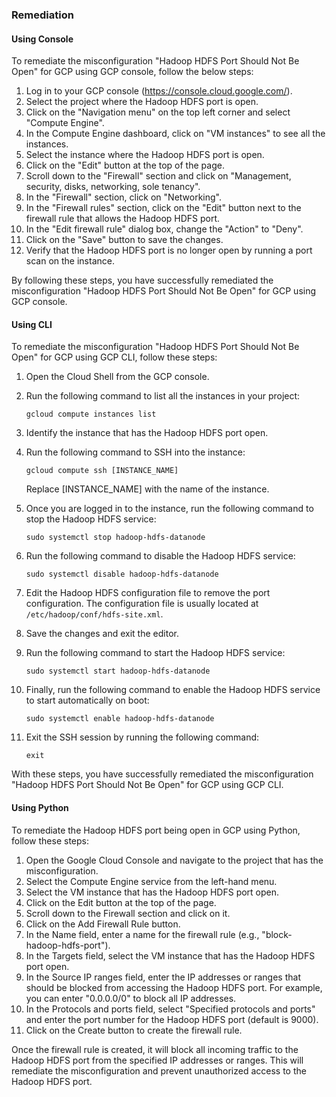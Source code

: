 ### Remediation

#### Using Console

To remediate the misconfiguration "Hadoop HDFS Port Should Not Be Open" for GCP using GCP console, follow the below steps:

1. Log in to your GCP console (https://console.cloud.google.com/).
2. Select the project where the Hadoop HDFS port is open.
3. Click on the "Navigation menu" on the top left corner and select "Compute Engine".
4. In the Compute Engine dashboard, click on "VM instances" to see all the instances.
5. Select the instance where the Hadoop HDFS port is open.
6. Click on the "Edit" button at the top of the page.
7. Scroll down to the "Firewall" section and click on "Management, security, disks, networking, sole tenancy".
8. In the "Firewall" section, click on "Networking".
9. In the "Firewall rules" section, click on the "Edit" button next to the firewall rule that allows the Hadoop HDFS port.
10. In the "Edit firewall rule" dialog box, change the "Action" to "Deny".
11. Click on the "Save" button to save the changes.
12. Verify that the Hadoop HDFS port is no longer open by running a port scan on the instance.

By following these steps, you have successfully remediated the misconfiguration "Hadoop HDFS Port Should Not Be Open" for GCP using GCP console.

#### Using CLI

To remediate the misconfiguration "Hadoop HDFS Port Should Not Be Open" for GCP using GCP CLI, follow these steps:

1. Open the Cloud Shell from the GCP console.

2. Run the following command to list all the instances in your project:

   ```
   gcloud compute instances list
   ```

3. Identify the instance that has the Hadoop HDFS port open.

4. Run the following command to SSH into the instance:

   ```
   gcloud compute ssh [INSTANCE_NAME]
   ```

   Replace [INSTANCE_NAME] with the name of the instance.

5. Once you are logged in to the instance, run the following command to stop the Hadoop HDFS service:

   ```
   sudo systemctl stop hadoop-hdfs-datanode
   ```

6. Run the following command to disable the Hadoop HDFS service:

   ```
   sudo systemctl disable hadoop-hdfs-datanode
   ```

7. Edit the Hadoop HDFS configuration file to remove the port configuration. The configuration file is usually located at `/etc/hadoop/conf/hdfs-site.xml`.

8. Save the changes and exit the editor.

9. Run the following command to start the Hadoop HDFS service:

   ```
   sudo systemctl start hadoop-hdfs-datanode
   ```

10. Finally, run the following command to enable the Hadoop HDFS service to start automatically on boot:

    ```
    sudo systemctl enable hadoop-hdfs-datanode
    ```

11. Exit the SSH session by running the following command:

    ```
    exit
    ```

With these steps, you have successfully remediated the misconfiguration "Hadoop HDFS Port Should Not Be Open" for GCP using GCP CLI.

#### Using Python

To remediate the Hadoop HDFS port being open in GCP using Python, follow these steps:

1. Open the Google Cloud Console and navigate to the project that has the misconfiguration.
2. Select the Compute Engine service from the left-hand menu.
3. Select the VM instance that has the Hadoop HDFS port open.
4. Click on the Edit button at the top of the page.
5. Scroll down to the Firewall section and click on it.
6. Click on the Add Firewall Rule button.
7. In the Name field, enter a name for the firewall rule (e.g., "block-hadoop-hdfs-port").
8. In the Targets field, select the VM instance that has the Hadoop HDFS port open.
9. In the Source IP ranges field, enter the IP addresses or ranges that should be blocked from accessing the Hadoop HDFS port. For example, you can enter "0.0.0.0/0" to block all IP addresses.
10. In the Protocols and ports field, select "Specified protocols and ports" and enter the port number for the Hadoop HDFS port (default is 9000).
11. Click on the Create button to create the firewall rule.

Once the firewall rule is created, it will block all incoming traffic to the Hadoop HDFS port from the specified IP addresses or ranges. This will remediate the misconfiguration and prevent unauthorized access to the Hadoop HDFS port.

